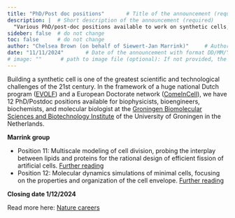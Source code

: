 ```yaml
---
title: "PhD/Post doc positions"       # Title of the announcement (required)
description: |  # Short description of the announcement (required)
  "Various PhD/post-doc positions available to work on synthetic cells, including purely computational projects in our group!"            
sideber: false  # do not change
toc: false      # do not change
author: "Chelsea Brown (on behalf of Siewert-Jan Marrink)"     # Author of the announcement (required)
date: "11/11/2024"       # Date of the announcement with format DD/MM/YYYY (required)
# image: ""      # path to image file (optional): If not provided, the default image for announcements will be used
---
```


<!-- 
The text below is just an example. Please replace it with the actual description of the announcement. You can use markdown syntax to format the text.
-->

Building a synthetic cell is one of the greatest scientific and technological challenges of the 21st century. In the framework of a huge national Dutch program ([EVOLF](https://www.evolf.life)) and a European Doctorate network ([ComeInCell](https://www.comeincell.org)), we have 12 PhD/Postdoc positions available for biophysicists, bioengineers, biochemists, and molecular biologist at the [Groningen Biomolecular Sciences and Biotechnology Institute](https://www.rug.nl/research/gbb) of the University of Groningen in the Netherlands.

**Marrink group **

- Position 11: Multiscale modeling of cell division, probing the interplay between lipids and proteins for the rational design of efficient fission of artificial cells. [Further reading](https://doi.org/10.1038/s41467-020-16094-y)
- Position 12: Molecular dynamics simulations of minimal cells, focusing on the properties and organization of the cell envelope. [Further reading](https://doi.org/10.3389/fchem.2023.1106495)

**Closing date 1/12/2024**

Read more here: [Nature careers](https://www.nature.com/naturecareers/job/12830433/12-phd-post-doc-positions-for-the-design-and-engineering-of-synthetic-cells-/)
